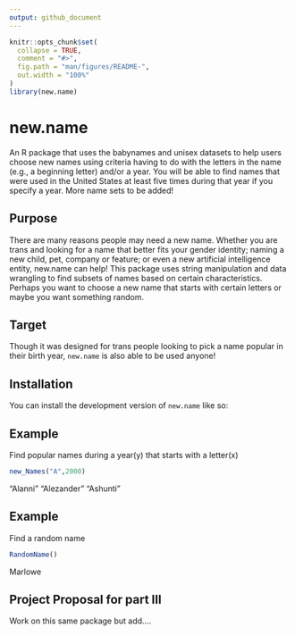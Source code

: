 ```yaml
---
output: github_document
---
```

```r
knitr::opts_chunk$set(
  collapse = TRUE,
  comment = "#>",
  fig.path = "man/figures/README-",
  out.width = "100%"
)
library(new.name)
```
# new.name

An R package that uses the babynames and unisex datasets to help users choose new names using criteria having to do with the letters in the name (e.g., a beginning letter) and/or a year. You will be able to find names that were used in the United States at least five times during that year if you specify a year. More name sets to be added!


## Purpose

There are many reasons people may need a new name. Whether you are trans and looking for a name that better fits your gender identity; naming a new child, pet, company or feature; or even a new artificial intelligence entity, new.name can help! This package uses string manipulation and data wrangling to find subsets of names based on certain characteristics. 
Perhaps you want to choose a new name that starts with certain letters or maybe you want something random. 


## Target

Though it was designed for trans people looking to pick a name popular in their birth year, `new.name` is also able to be used anyone!


## Installation

You can install the development version of `new.name` like so:


## Example

Find popular names during a year(y) that starts with a letter(x)

```r
new_Names("A",2000)
```
"Alanni"    "Alezander" "Ashunti"


## Example 

Find a random name

```r
RandomName()
```
Marlowe

## Project Proposal for part III

Work on this same package but add....
